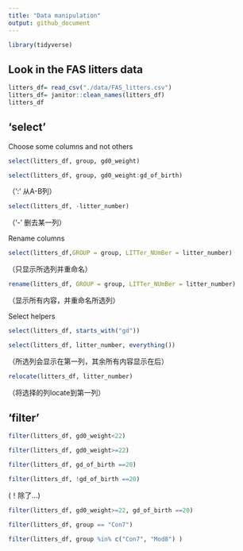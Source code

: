 ```yaml
---
title: "Data manipulation"
output: github_document
---
```


```r
library(tidyverse)
```


## Look in the FAS litters data

```r
litters_df= read_csv("./data/FAS_litters.csv")
litters_df= janitor::clean_names(litters_df)
litters_df
```


## 'select'

Choose some columns and not others

```r
select(litters_df, group, gd0_weight)
```

```r
select(litters_df, group, gd0_weight:gd_of_birth)
```
（':' 从A-B列）


```r
select(litters_df, -litter_number)
```
（‘-’ 删去某一列）



Rename columns

```r
select(litters_df,GROUP = group, LITTer_NUmBer = litter_number)
```
（只显示所选列并重命名）


```r
rename(litters_df, GROUP = group, LITTer_NUmBer = litter_number)
```
（显示所有内容，并重命名所选列）



Select helpers

```r
select(litters_df, starts_with("gd"))
```

```r
select(litters_df, litter_number, everything())
```
（所选列会显示在第一列，其余所有内容显示在后）


```r
relocate(litters_df, litter_number)
```
（将选择的列locate到第一列）




## 'filter'

```r
filter(litters_df, gd0_weight<22)
```

```r
filter(litters_df, gd0_weight>=22)
```

```r
filter(litters_df, gd_of_birth ==20)
```

```r
filter(litters_df, !gd_of_birth ==20)
```
(！除了...)



```r
filter(litters_df, gd0_weight>=22, gd_of_birth ==20)
```


```r
filter(litters_df, group == "Con7")
```

```r
filter(litters_df, group %in% c("Con7", "Mod8") )
```



